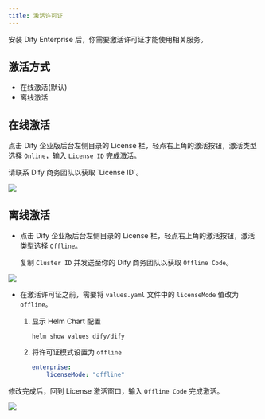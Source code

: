 ```yaml
---
title: 激活许可证
---
```


安装 Dify Enterprise 后，你需要激活许可证才能使用相关服务。

## 激活方式

- 在线激活(默认)
- 离线激活

## 在线激活

点击 Dify 企业版后台左侧目录的 License 栏，轻点右上角的激活按钮，激活类型选择 `Online`，输入 `License ID` 完成激活。

<Tip>
请联系 Dify 商务团队以获取 `License ID`。
</Tip>

![](https://assets-docs.dify.ai/2025/04/767730970c14696c6eea2eb3b2289898.png)

## 离线激活

- 点击 Dify 企业版后台左侧目录的 License 栏，轻点右上角的激活按钮，激活类型选择 `Offline`。

    复制 `Cluster ID` 并发送至你的 Dify 商务团队以获取 `Offline Code`。

![](https://assets-docs.dify.ai/2024/11/3b5198ceff1db9bab8e614b7ef39e699.png)

- 在激活许可证之前，需要将 `values.yaml` 文件中的 `licenseMode` 值改为 `offline`。

   1. 显示 Helm Chart 配置

       ```
       helm show values dify/dify
       ```

   2. 将许可证模式设置为 `offline`

       ```yaml
       enterprise:
           licenseMode: "offline"
       ```

修改完成后，回到 License 激活窗口，输入 `Offline Code` 完成激活。

![](https://assets-docs.dify.ai/2024/11/beac33066670e291dbafa1c71c2bf58c.png)
